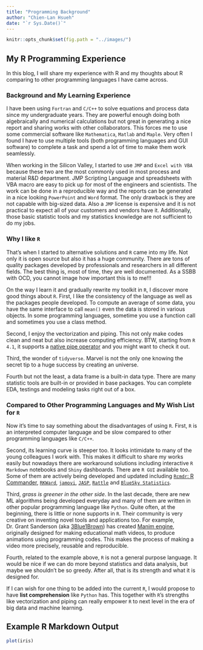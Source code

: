 ```yaml
---
title: "Programming Background"
author: "Chien-Lan Hsueh"
date: "`r Sys.Date()`"
---
```


```r
knitr::opts_chunk$set(fig.path = "../images/")
```


## My R Programming Experience
In this blog, I will share my experience with R and my thoughts about R comparing to other programming languages I have came across.

### Background and My Learning Experience
I have been using `Fortran` and `C/C++` to solve equations and process data since my undergraduate years. They are powerful enough doing both algebraically and numerical calculations but not great in generating a nice report and sharing works with other collaborators. This forces me to use some commercial software like `Mathematica`, `Matlab` and `Maple`. Very often I found I have to use multiple tools (both programming languages and GUI software) to complete a task and spend a lot of time to make them work seamlessly.

When working in the Silicon Valley, I started to use `JMP` and `Excel with VBA` because these two are the most commonly used in most process and material R&D department. JMP Scripting Language and spreadsheets with VBA macro are easy to pick up for most of the engineers and scientists. The work can be done in a reproducible way and the reports can be generated in a nice looking `PowerPoint` and `Word` format. The only drawback is they are not capable with big-sized data. Also a `JMP` license is expensive and it is not practical to expect all of your customers and vendors have it. Additionally, those basic statistic tools and my statistics knowledge are not sufficient to do my jobs.


### Why I like `R` 
That's when I started to alternative solutions and `R` came into my life. Not only it is open source but also it has a huge community. There are tons of quality packages developed by professionals and researchers in all different fields. The best thing is, most of time, they are well documented. As a SSBB with OCD, you cannot image how important this is to me!!!

On the way I learn it and gradually rewrite my toolkit in `R`, I discover more good things about `R`. First, I like the consistency of the language as well as the packages people developed. To compute an average of some data, you have the same interface to call `mean()` even the data is stored in various objects. In some programming languages, sometime you use a function call and sometimes you use a class method.

Second, I enjoy the vectorization and piping. This not only make codes clean and neat but also increase computing efficiency. BTW, starting from `R 4.1`, it supports a [native pipe operator](https://yihui.org/en/2022/04/magrittr-native-pipe/) and you might want to check it out. 

Third, the wonder of `tidyverse`. Marvel is not the only one knowing the secret tip to a huge success by creating an universe. 

Fourth but not the least, a data frame is a built-in data type. There are many statistic tools are built-in or provided in base packages. You can complete EDA, testings and modeling tasks right out of a box.

### Compared to Other Programming Languages and My Wish List for `R`
Now it's time to say something about the disadvantages of using `R`. First, `R` is an interpreted computer language and be slow compared to other programming languages like `C/C++`. 

Second, its learning curve is steeper too. It looks intimidate to many of the young colleagues I work with. This makes it difficult to share my works easily but nowadays there are workaround solutions including interactive `R Markdown` notebooks and `Shiny` dashboards. There are `R GUI` available too. Some of them are actively being developed and updated including [`Rcmdr`: R Commander](https://socialsciences.mcmaster.ca/jfox/Misc/Rcmdr/), [`RKWard`](https://rkward.kde.org/), [`jamovi`](https://www.jamovi.org/), [`JASP`](https://jasp-stats.org/), [`Rattle`](https://rattle.togaware.com/) and [`BlueSky Statistics`](https://www.blueskystatistics.com/default.asp). 

Third, *grass is greener in the other side*. In the last decade, there are new ML algorithms being developed everyday and many of them are written in other popular programming language like `Python`. Quite often, at the beginning, there is little or none supports in `R`. Their community is very creative on inventing novel tools and applications too. For example, Dr. Grant Sanderson (aka [3Blue1Brown](https://www.3blue1brown.com/)) has created [Manim engine ](https://github.com/3b1b/manim), originally designed for making educational math videos, to produce animations using programming codes. This makes the process of making a video more precisely, reusable and reproducible. 

Fourth, related to the example above, `R` is not a general purpose language. It would be nice if we can do more beyond statistics and data analysis, but maybe we shouldn't be so greedy. After all, that is its strength and what it is designed for.

If I can wish for one thing to be added into the current `R`, I would propose to have **list comprehension** like `Python` has. This together with `R`'s strengths like vectorization and piping can really empower `R` to next level in the era of big data and machine learning.


## Example R Markdown Output
```r
plot(iris) 
```

